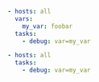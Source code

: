 <CodeSurferLayout>

```yaml title="Facts are global per run"
- hosts: all
  vars:
    my_var: foobar
  tasks:
    - debug: var=my_var

- hosts: all
  tasks:
    - debug: var=my_var
```

```diff 1:5 title="Facts are global per run" subtitle='{ "my_var": "foobar" }'
```

```diff 6:9 title="Facts are global per run" subtitle='{ "my_var": "VARIABLE IS NOT DEFINED!" }'
```

</CodeSurferLayout>
